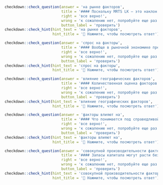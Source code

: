 ```r
checkdown::check_question(answer = 'на рынке факторов', 
                          title = '#### Поскольку MRTS LK — это наклон изокванты фирмы, то конкурентное равновесие ____________ (**на, рынок, фактор**) может возникнуть только в том случае, если каждый производитель использует труд и капитал так, что наклоны изоквант равны друг другу и отношению цен двух факторов производства.',
                          right = 'все верно!', 
                          wrong = 'к сожалению нет, попробуйте еще раз...',
                          button_label = 'проверить')
checkdown::check_hint(hint_text = 'на рынке факторов',
                      hint_title = '🔎 Нажмите, чтобы посмотреть ответ')
```

```r
checkdown::check_question(answer = 'спрос на факторы', 
                          title = '#### Вообще в рыночной экономике предложение факторов производства (труда, капитала, земли, предпринимательских услуг) осуществляют домашние хозяйства, а ____________ (**спрос, на, фактор**) производства предъявляют фирмы (бизнес).',
                          right = 'все верно!', 
                          wrong = 'к сожалению нет, попробуйте еще раз...',
                          button_label = 'проверить')
checkdown::check_hint(hint_text = 'спрос на факторы',
                      hint_title = '🔎 Нажмите, чтобы посмотреть ответ')
```

```r
checkdown::check_question(answer = 'влияние географических факторов', 
                          title = '#### Количественная оценка факторов роста через региональные различия в географических особенностях, институциональных факторах, человеческом капитале, реализованная с помощью модели одновременных уравнений, учитывающей пространственные связи и наличие пространственной корреляции экономического роста, показала существенное ____________ (**влияние, географических, факторов**) на экономический рост.',
                          right = 'все верно!', 
                          wrong = 'к сожалению нет, попробуйте еще раз...',
                          button_label = 'проверить')
checkdown::check_hint(hint_text = 'влияние географических факторов',
                      hint_title = '🔎 Нажмите, чтобы посмотреть ответ')
```

```r
checkdown::check_question(answer = 'факторы влияют на', 
                          title = '#### Что понимается под справедливой ценой биржевого опциона, какие ____________ (**фактор, влиять, на**) формирование этой цены на рынке?',
                          right = 'все верно!', 
                          wrong = 'к сожалению нет, попробуйте еще раз...',
                          button_label = 'проверить')
checkdown::check_hint(hint_text = 'факторы влияют на',
                      hint_title = '🔎 Нажмите, чтобы посмотреть ответ')
```

```r
checkdown::check_question(answer = 'совокупной производительности факторов', 
                          title = '#### Запасы капитала могут расти без какого-либо прироста продукции, что предполагает снижение ____________ (**совокупный, производительноста, фактор**).',
                          right = 'все верно!', 
                          wrong = 'к сожалению нет, попробуйте еще раз...',
                          button_label = 'проверить')
checkdown::check_hint(hint_text = 'совокупной производительности факторов',
                      hint_title = '🔎 Нажмите, чтобы посмотреть ответ')
```

